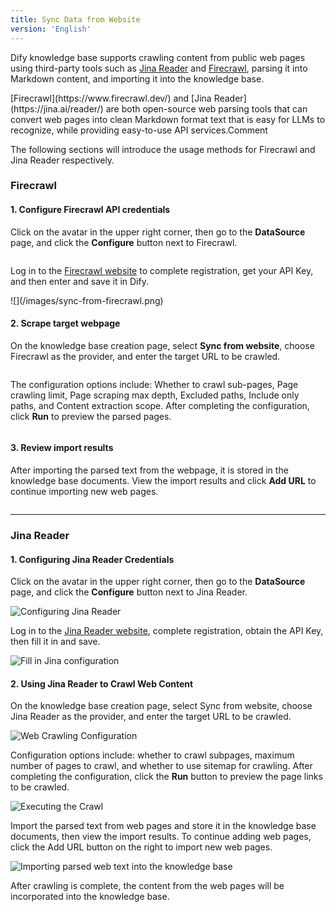 ```yaml
---
title: Sync Data from Website
version: 'English'
---
```


Dify knowledge base supports crawling content from public web pages using third-party tools such as [Jina Reader](https://jina.ai/reader/) and [Firecrawl](https://www.firecrawl.dev/), parsing it into Markdown content, and importing it into the knowledge base.

<Note>
​[Firecrawl](https://www.firecrawl.dev/) and [Jina Reader](https://jina.ai/reader/) are both open-source web parsing tools that can convert web pages into clean Markdown format text that is easy for LLMs to recognize, while providing easy-to-use API services.Comment
</Note>

The following sections will introduce the usage methods for Firecrawl and Jina Reader respectively.

### Firecrawl <a href="#how-to-configure" id="how-to-configure"></a>

#### **1. Configure Firecrawl API credentials**

Click on the avatar in the upper right corner, then go to the **DataSource** page, and click the **Configure** button next to Firecrawl.

<Frame caption="Firecrawlの設定">
  <img src="/ja-jp/img/image (6) (2).png" alt="" />
</Frame>

Log in to the [Firecrawl website](https://www.firecrawl.dev/) to complete registration, get your API Key, and then enter and save it in Dify.

<Frame caption="">
  ![](/images/sync-from-firecrawl.png)
</Frame>

#### 2. Scrape target webpage

On the knowledge base creation page, select **Sync from website**, choose Firecrawl as the provider, and enter the target URL to be crawled.

<Frame caption="Webページの取得設定">
  <img src="/ja-jp/img/image (102).png" alt="" />
</Frame>

The configuration options include: Whether to crawl sub-pages, Page crawling limit, Page scraping max depth, Excluded paths, Include only paths, and Content extraction scope. After completing the configuration, click **Run** to preview the parsed pages.

<Frame caption="取得実行">
  <img src="/ja-jp/img/image (103).png" alt="" />
</Frame>

#### 3. Review import results

After importing the parsed text from the webpage, it is stored in the knowledge base documents. View the import results and click **Add URL** to continue importing new web pages.

<Frame caption="Webページ解析テキストのインポート">
  <img src="/ja-jp/img/image (104).png" alt="" />
</Frame>

***

### Jina Reader

#### 1. Configuring Jina Reader Credentials

Click on the avatar in the upper right corner, then go to the **DataSource** page, and click the **Configure** button next to Jina Reader.

<Frame>
  <img src="/images/assets/image (105).png" alt="Configuring Jina Reader" />
</Frame>

Log in to the [Jina Reader website](https://jina.ai/reader/), complete registration, obtain the API Key, then fill it in and save.

<Frame>
  <img src="/images/assets/image (106).png" alt="Fill in Jina configuration" />
</Frame>

#### 2. Using Jina Reader to Crawl Web Content

On the knowledge base creation page, select Sync from website, choose Jina Reader as the provider, and enter the target URL to be crawled.

<Frame>
  <img src="/images/assets/image (107).png" alt="Web Crawling Configuration" />
</Frame>

Configuration options include: whether to crawl subpages, maximum number of pages to crawl, and whether to use sitemap for crawling. After completing the configuration, click the **Run** button to preview the page links to be crawled.

<Frame>
  <img src="/images/assets/image (109).png" alt="Executing the Crawl" />
</Frame>

Import the parsed text from web pages and store it in the knowledge base documents, then view the import results. To continue adding web pages, click the Add URL button on the right to import new web pages.

<Frame>
  <img src="/images/assets/image (110).png" alt="Importing parsed web text into the knowledge base" />
</Frame>

After crawling is complete, the content from the web pages will be incorporated into the knowledge base.
